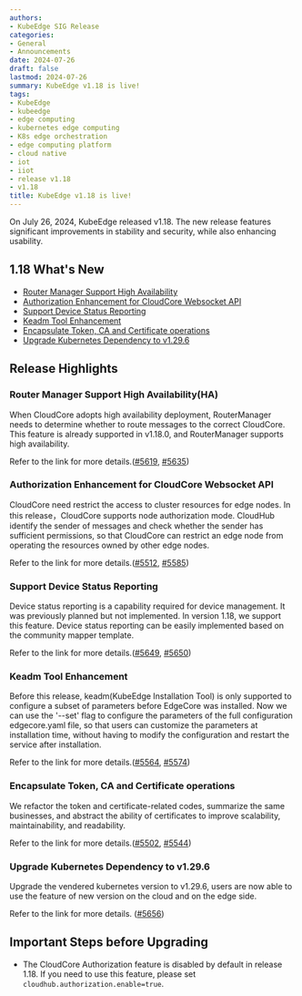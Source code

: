 ```yaml
---
authors:
- KubeEdge SIG Release
categories:
- General
- Announcements
date: 2024-07-26
draft: false
lastmod: 2024-07-26
summary: KubeEdge v1.18 is live!
tags:
- KubeEdge
- kubeedge
- edge computing
- kubernetes edge computing
- K8s edge orchestration
- edge computing platform
- cloud native
- iot
- iiot
- release v1.18
- v1.18
title: KubeEdge v1.18 is live!
---
```


On July 26, 2024, KubeEdge released v1.18. The new release features significant improvements in stability and security, while also enhancing usability.

## 1.18 What's New

- [Router Manager Support High Availability](#router-manager-support-high-availabilityha)
- [Authorization Enhancement for CloudCore Websocket API](#authorization-enhancement-for-cloudcore-websocket-api)
- [Support Device Status Reporting](#support-device-status-reporting)
- [Keadm Tool Enhancement](#keadm-tool-enhancement)
- [Encapsulate Token, CA and Certificate operations](#encapsulate-token-ca-and-certificate-operations)
- [Upgrade Kubernetes Dependency to v1.29.6](#upgrade-kubernetes-dependency-to-v1296)

## Release Highlights

### Router Manager Support High Availability(HA)

When CloudCore adopts high availability deployment, RouterManager needs to determine whether to route messages to the correct CloudCore. This feature is already supported in v1.18.0, and RouterManager supports high availability.

Refer to the link for more details.([#5619](https://github.com/kubeedge/kubeedge/pull/5619), [#5635](https://github.com/kubeedge/kubeedge/pull/5635))

### Authorization Enhancement for CloudCore Websocket API

CloudCore need restrict the access to cluster resources for edge nodes. In this release，CloudCore supports node authorization mode. CloudHub identify the sender of messages and check whether the sender has sufficient permissions, so that CloudCore can restrict an edge node from operating the resources owned by other edge nodes.

Refer to the link for more details.([#5512](https://github.com/kubeedge/kubeedge/pull/5512), [#5585](https://github.com/kubeedge/kubeedge/pull/5585))

### Support Device Status Reporting

Device status reporting is a capability required for device management. It was previously planned but not implemented. In version 1.18, we support this feature. Device status reporting can be easily implemented based on the community mapper template.

Refer to the link for more details.([#5649](https://github.com/kubeedge/kubeedge/pull/5649), [#5650](https://github.com/kubeedge/kubeedge/pull/5650))

### Keadm Tool Enhancement

Before this release, keadm(KubeEdge Installation Tool) is only supported to configure a subset of parameters before EdgeCore was installed. Now we can use the '--set' flag to configure the parameters of the full configuration edgecore.yaml file, so that users can customize the parameters at installation time, without having to modify the configuration and restart the service after installation.

Refer to the link for more details.([#5564](https://github.com/kubeedge/kubeedge/pull/5564), [#5574](https://github.com/kubeedge/kubeedge/pull/5574))

### Encapsulate Token, CA and Certificate operations

We refactor the token and certificate-related codes, summarize the same businesses, and abstract the ability of certificates to improve scalability, maintainability, and readability.

Refer to the link for more details.([#5502](https://github.com/kubeedge/kubeedge/pull/5502), [#5544](https://github.com/kubeedge/kubeedge/pull/5544))

### Upgrade Kubernetes Dependency to v1.29.6

Upgrade the vendered kubernetes version to v1.29.6, users are now able to use the feature of new version on the cloud and on the edge side.

Refer to the link for more details. ([#5656](https://github.com/kubeedge/kubeedge/pull/5656))

## Important Steps before Upgrading

- The CloudCore Authorization feature is disabled by default in release 1.18. If you need to use this feature, please set `cloudhub.authorization.enable=true`.